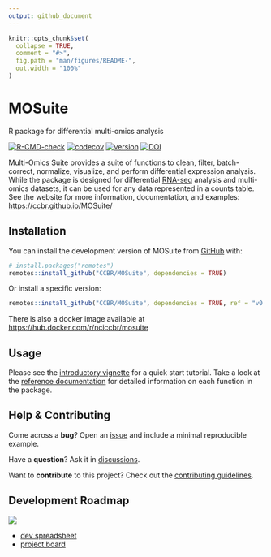 ```yaml
---
output: github_document
---
```


<!-- README.md is generated from README.Rmd. Please edit that file -->

```r
knitr::opts_chunk$set(
  collapse = TRUE,
  comment = "#>",
  fig.path = "man/figures/README-",
  out.width = "100%"
)
```

# MOSuite

R package for differential multi-omics analysis

<!-- badges: start -->
[![R-CMD-check](https://github.com/CCBR/MOSuite/actions/workflows/R-CMD-check.yaml/badge.svg)](https://github.com/CCBR/MOSuite/actions/workflows/R-CMD-check.yaml)
[![codecov](https://codecov.io/gh/CCBR/MOSuite/graph/badge.svg?token=730OAPA4NU)](https://codecov.io/gh/CCBR/MOSuite)
[![version](https://img.shields.io/github/v/release/ccbr/mosuite)](https://github.com/CCBR/MOSuite/releases/latest)
[![DOI](https://zenodo.org/badge/DOI/10.5281/zenodo.16371580.svg)](https://doi.org/10.5281/zenodo.16371580)


<!--
[![docker](https://img.shields.io/docker/v/nciccbr/mosuite?logo=docker&label=docker&color=blue
)](https://hub.docker.com/r/nciccbr/mosuite)
-->

<!-- badges: end -->

Multi-Omics Suite provides a suite of functions to clean, filter, batch-correct,
normalize, visualize, and perform differential expression analysis. While the
package is designed for differential [RNA-seq](https://github.com/CCBR/RENEE)
analysis and multi-omics datasets, it can be used for any data represented in a
counts table. See the website for more information, documentation, and examples:
<https://ccbr.github.io/MOSuite/>

## Installation

You can install the development version of MOSuite from [GitHub](https://github.com/CCBR/MOSuite) with:

```r
# install.packages("remotes")
remotes::install_github("CCBR/MOSuite", dependencies = TRUE)
```

Or install a specific version:

```r
remotes::install_github("CCBR/MOSuite", dependencies = TRUE, ref = "v0.1.0")
```

There is also a docker image available at <https://hub.docker.com/r/nciccbr/mosuite>

## Usage

Please see the [introductory vignette](https://ccbr.github.io/MOSuite/articles/intro.html)
for a quick start tutorial.
Take a look at the [reference documentation](https://ccbr.github.io/MOSuite/reference/index.html)
for detailed information on each function in the package.

## Help & Contributing

Come across a **bug**? Open an [issue](https://github.com/CCBR/MOSuite/issues) and include a minimal reproducible example.

Have a **question**? Ask it in [discussions](https://github.com/CCBR/MOSuite/discussions).

Want to **contribute** to this project? Check out the [contributing guidelines](.github/CONTRIBUTING.md).

## Development Roadmap

![](./man/figures/development-plan.png)

- [dev spreadsheet](https://nih-my.sharepoint.com/:x:/g/personal/homanpj_nih_gov/ETvHXgnwxExEpcP57Jj9_EwBHBvZBqNuZ_c3eu51w-SlnA?e=PcXKU8)
- [project board](https://github.com/orgs/CCBR/projects/32)
